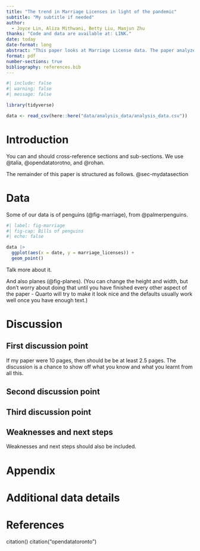 ```yaml
---
title: "The trend in Marriage Licenses in light of the pandemic"
subtitle: "My subtitle if needed"
author: 
  - Joyce Lin, Aliza Mithwani, Betty Liu, Manjun Zhu
thanks: "Code and data are available at: LINK."
date: today
date-format: long
abstract: "This paper looks at Marriage License data. The paper analyzes the trends in attaining marriage licenses. The main trend examined was that after 2020, there was a surge in marriage licenses. This could be related to the COVID-19 pandemic."
format: pdf
number-sections: true
bibliography: references.bib
---
```


```r
#| include: false
#| warning: false
#| message: false

library(tidyverse)

data <- read_csv(here::here("data/analysis_data/analysis_data.csv"))

```


# Introduction

You can and should cross-reference sections and sub-sections. We use @talia, @opendatatorotno, and @rohan.

The remainder of this paper is structured as follows. @sec-mydatasection



# Data {#sec-mydatasection}

Some of our data is of penguins (@fig-marriage), from @palmerpenguins.

```r
#| label: fig-marriage
#| fig-cap: Bills of penguins
#| echo: false

data |> 
  ggplot(aes(x = date, y = marriage_licenses)) +
  geom_point()

```

Talk more about it.

And also planes (@fig-planes). (You can change the height and width, but don't worry about doing that until you have finished every other aspect of the paper - Quarto will try to make it look nice and the defaults usually work well once you have enough text.)





# Discussion

## First discussion point {#sec-first-point}

If my paper were 10 pages, then should be be at least 2.5 pages. The discussion is a chance to show off what you know and what you learnt from all this. 

## Second discussion point

## Third discussion point

## Weaknesses and next steps

Weaknesses and next steps should also be included.

\newpage

\appendix

# Appendix {-}


# Additional data details



\newpage


# References
citation()
citation("opendatatoronto")
